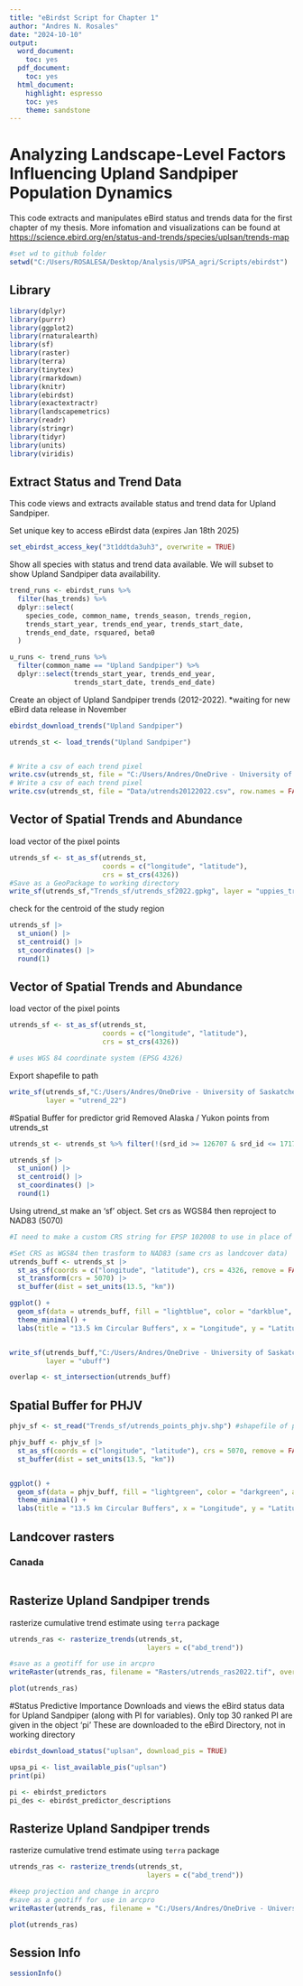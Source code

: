 ```yaml
---
title: "eBirdst Script for Chapter 1"
author: "Andres N. Rosales"
date: "2024-10-10"
output:
  word_document:
    toc: yes
  pdf_document:
    toc: yes
  html_document:
    highlight: espresso
    toc: yes
    theme: sandstone
---
```


# Analyzing Landscape-Level Factors Influencing Upland Sandpiper Population Dynamics

This code extracts and manipulates eBird status and trends data for the first chapter of my thesis. More infomation and visualizations can be found at <https://science.ebird.org/en/status-and-trends/species/uplsan/trends-map>

```r
#set wd to github folder
setwd("C:/Users/ROSALESA/Desktop/Analysis/UPSA_agri/Scripts/ebirdst")

```


## Library

```r


library(dplyr)
library(purrr)
library(ggplot2)
library(rnaturalearth)
library(sf)
library(raster)
library(terra)
library(tinytex)
library(rmarkdown)
library(knitr)
library(ebirdst)
library(exactextractr)
library(landscapemetrics)
library(readr)
library(stringr)
library(tidyr)
library(units)
library(viridis)


```


## Extract Status and Trend Data
This code views and extracts available status and trend data for Upland Sandpiper.


Set unique key to access eBirdst data (expires Jan 18th 2025)
```r
set_ebirdst_access_key("3t1ddtda3uh3", overwrite = TRUE)

```

Show all species with status and trend data available. We will subset to show Upland Sandpiper data availability. 
```r

trend_runs <- ebirdst_runs %>%
  filter(has_trends) %>%
  dplyr::select(
    species_code, common_name, trends_season, trends_region,
    trends_start_year, trends_end_year, trends_start_date,
    trends_end_date, rsquared, beta0
  )

u_runs <- trend_runs %>%
  filter(common_name == "Upland Sandpiper") %>%
  dplyr::select(trends_start_year, trends_end_year, 
                trends_start_date, trends_end_date)
```




Create an object of Upland Sandpiper trends (2012-2022). 
*waiting for new eBird data release in November
```r
ebirdst_download_trends("Upland Sandpiper")

utrends_st <- load_trends("Upland Sandpiper")


# Write a csv of each trend pixel 
write.csv(utrends_st, file = "C:/Users/Andres/OneDrive - University of Saskatchewan/02_Analysis/Chapter1/eBird trend data/Cornell/eBirdst package/2012-2022/Raw/utrends20122022.csv", row.names = FALSE) 
# Write a csv of each trend pixel 
write.csv(utrends_st, file = "Data/utrends20122022.csv", row.names = FALSE) 
```


## Vector of Spatial Trends and Abundance
load vector of the pixel points 

```r
utrends_sf <- st_as_sf(utrends_st, 
                       coords = c("longitude", "latitude"), 
                       crs = st_crs(4326))
#Save as a GeoPackage to working directory
write_sf(utrends_sf,"Trends_sf/utrends_sf2022.gpkg", layer = "uppies_trends")
```

check for the centroid of the study region
```r
utrends_sf |> 
  st_union() |> 
  st_centroid() |> 
  st_coordinates() |> 
  round(1)

```


## Vector of Spatial Trends and Abundance
load vector of the pixel points 

```r
utrends_sf <- st_as_sf(utrends_st, 
                       coords = c("longitude", "latitude"), 
                       crs = st_crs(4326))

# uses WGS 84 coordinate system (EPSG 4326)

```


Export shapefile to path 
```r
write_sf(utrends_sf,"C:/Users/Andres/OneDrive - University of Saskatchewan/03_Arcpro/Chapter1/Shapefiles/ebirdst/R/utrends_sf.gpkg",
         layer = "utrend_22")


```



#Spatial Buffer for predictor grid
Removed Alaska / Yukon points from utrends_st
```r

utrends_st <- utrends_st %>% filter(!(srd_id >= 126707 & srd_id <= 171704))

```

```r
utrends_sf |> 
  st_union() |> 
  st_centroid() |> 
  st_coordinates() |> 
  round(1)
```


Using utrend_st make an 'sf' object. Set crs as WGS84 then reproject to NAD83 (5070)
```r
#I need to make a custom CRS string for EPSP 102008 to use in place of 5070

#Set CRS as WGS84 then trasform to NAD83 (same crs as landcover data)
utrends_buff <- utrends_st |> 
  st_as_sf(coords = c("longitude", "latitude"), crs = 4326, remove = FALSE) |>
  st_transform(crs = 5070) |>
  st_buffer(dist = set_units(13.5, "km"))                                        # Create 13.5 km buffers

ggplot() +
  geom_sf(data = utrends_buff, fill = "lightblue", color = "darkblue", alpha = 0.5) +
  theme_minimal() +
  labs(title = "13.5 km Circular Buffers", x = "Longitude", y = "Latitude")


write_sf(utrends_buff,"C:/Users/Andres/OneDrive - University of Saskatchewan/03_Arcpro/Chapter1/Shapefiles/ebirdst/Buffer/utrends_buff.gpkg",
         layer = "ubuff")

overlap <- st_intersection(utrends_buff)

```

## Spatial Buffer for PHJV
```r
phjv_sf <- st_read("Trends_sf/utrends_points_phjv.shp") #shapefile of points in NAD83

phjv_buff <- phjv_sf |> 
  st_as_sf(coords = c("longitude", "latitude"), crs = 5070, remove = FALSE) |>
  st_buffer(dist = set_units(13.5, "km")) 


ggplot() +
  geom_sf(data = phjv_buff, fill = "lightgreen", color = "darkgreen", alpha = 0.5) +
  theme_minimal() +
  labs(title = "13.5 km Circular Buffers", x = "Longitude", y = "Latitude")


```

## Landcover rasters
### Canada
```r

```



## Rasterize Upland Sandpiper trends

rasterize cumulative trend estimate using `terra` package
```r
utrends_ras <- rasterize_trends(utrends_st, 
                                  layers = c("abd_trend"))


```


```r
#save as a geotiff for use in arcpro
writeRaster(utrends_ras, filename = "Rasters/utrends_ras2022.tif", overwrite = TRUE)

plot(utrends_ras)

```



#Status Predictive Importance
Downloads and views the eBird status data for Upland Sandpiper (along with PI for variables).
Only top 30 ranked PI are given in the object 'pi' These are downloaded to the eBird Directory, not in working directory
```r
ebirdst_download_status("uplsan", download_pis = TRUE)

upsa_pi <- list_available_pis("uplsan")
print(pi)

pi <- ebirdst_predictors
pi_des <- ebirdst_predictor_descriptions

```


## Rasterize Upland Sandpiper trends

rasterize cumulative trend estimate using `terra` package
```r
utrends_ras <- rasterize_trends(utrends_st, 
                                  layers = c("abd_trend"))


```


```r
#keep projection and change in arcpro
#save as a geotiff for use in arcpro
writeRaster(utrends_ras, filename = "C:/Users/Andres/OneDrive - University of Saskatchewan/14_Arcpro/Chapter1/Shapefiles/ebirdst/utrends_ras2022.tif", overwrite = TRUE)

plot(utrends_ras)

```


## Session Info
```r
sessionInfo()
```

